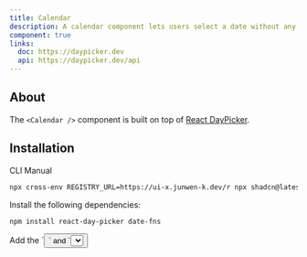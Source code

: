 ```yaml
---
title: Calendar
description: A calendar component lets users select a date without any input or popper / modal.
component: true
links:
  doc: https://daypicker.dev
  api: https://daypicker.dev/api
---
```


<ComponentPreview
  name="calendar-demo"
  title="Calendar"
  description="A calendar showing the current date."
/>

## About

The `<Calendar />` component is built on top of [React DayPicker](https://daypicker.dev).

## Installation

<Tabs defaultValue="cli">

<TabsList>
  <TabsTrigger value="cli">CLI</TabsTrigger>
  <TabsTrigger value="manual">Manual</TabsTrigger>
</TabsList>
<TabsContent value="cli">

```bash
npx cross-env REGISTRY_URL=https://ui-x.junwen-k.dev/r npx shadcn@latest add calendar
```

</TabsContent>

<TabsContent value="manual">

<Steps>

<Step>Install the following dependencies:</Step>

```bash
npm install react-day-picker date-fns
```

<Step>
  Add the `<Button />` and `<Select />` component to your project.
</Step>

The `<Calendar />` component uses the `<Button />` and `<Select />` component. Make sure you have it installed in your project.

See installation instructions for the [Button](/docs/components/button#installation), and the [Select](/docs/components/select#installation) components.

<Step>Copy and paste the following code into your project.</Step>

<ComponentSource name="calendar" />

<Step>Update the import paths to match your project setup.</Step>

</Steps>

</TabsContent>

</Tabs>

## Usage

```tsx
import { Calendar } from "@/components/ui/calendar"
```

```tsx
const [date, setDate] = React.useState<Date | undefined>(new Date())

return (
  <Calendar
    mode="single"
    selected={date}
    onSelect={setDate}
    className="rounded-md border"
  />
)
```

See the [React DayPicker](https://react-day-picker.js.org) documentation for more information.

## Date Picker

For a complete Date Picker component with date input functionality, you can use the `<DatePicker>` component directly. See the [Date Picker](/docs/components/date-picker) page for more information.

## Examples

### Multiple

<ComponentPreview name="calendar-multiple" />

### Dropdown Layout

<ComponentPreview name="calendar-dropdown-layout" />

### Form

<ComponentPreview name="calendar-form" />
